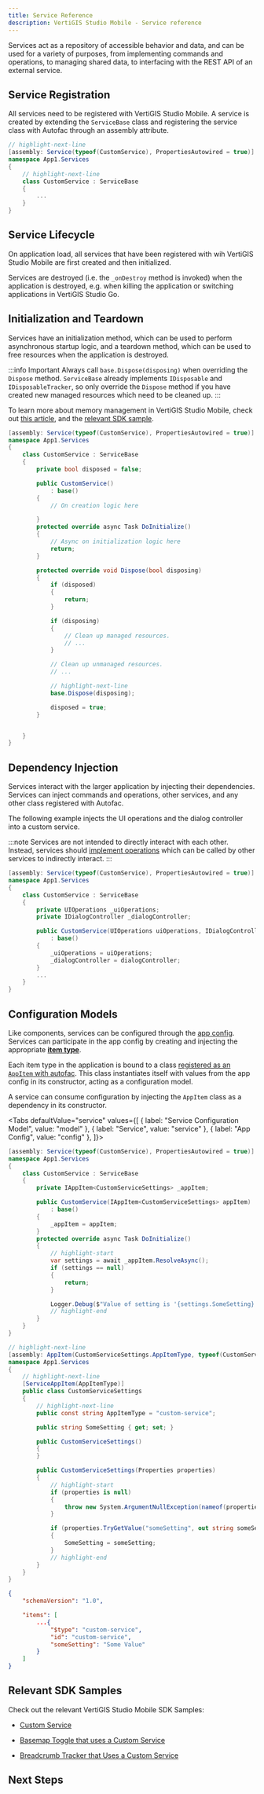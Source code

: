 ```yaml
---
title: Service Reference
description: VertiGIS Studio Mobile - Service reference
---
```



Services act as a repository of accessible behavior and data, and can be used for a variety of purposes, from implementing commands and operations, to managing shared data, to interfacing with the REST API of an external service.

## Service Registration

All services need to be registered with VertiGIS Studio Mobile. A service is created by extending the `ServiceBase` class and registering the service class with Autofac through an assembly attribute.

<AutofacSnippet />

```cs
// highlight-next-line
[assembly: Service(typeof(CustomService), PropertiesAutowired = true)]
namespace App1.Services
{
    // highlight-next-line
    class CustomService : ServiceBase
    {
        ...
    }
}
```

## Service Lifecycle

On application load, all services that have been registered with wih VertiGIS Studio Mobile are first created and then initialized.

Services are destroyed (i.e. the `_onDestroy` method is invoked) when the application is destroyed, e.g. when killing the application or switching applications in VertiGIS Studio Go.

## Initialization and Teardown

Services have an initialization method, which can be used to perform asynchronous startup logic, and a teardown method, which can be used to free resources when the application is destroyed.

:::info Important
Always call `base.Dispose(disposing)` when overriding the `Dispose` method. `ServiceBase` already implements `IDisposable` and `IDisposableTracker`, so only override the `Dispose` method if you have created new managed resources which need to be cleaned up.
:::

To learn more about memory management in VertiGIS Studio Mobile, check out [this article](sdk-memory-leaks.mdx), and the [relevant SDK sample](https://github.com/vertigis/vertigis-mobile-samples/tree/master/Geocortex.Mobile.Samples/Geocortex.Mobile.Samples/Samples/Conceptual/Disposal).

```cs
[assembly: Service(typeof(CustomService), PropertiesAutowired = true)]
namespace App1.Services
{
    class CustomService : ServiceBase
    {
        private bool disposed = false;

        public CustomService()
            : base()
        {
            // On creation logic here

        }
        protected override async Task DoInitialize()
        {
            // Async on initialization logic here
            return;
        }

        protected override void Dispose(bool disposing)
        {
            if (disposed)
            {
                return;
            }

            if (disposing)
            {
                // Clean up managed resources.
                // ...
            }

            // Clean up unmanaged resources.
            // ...

            // highlight-next-line
            base.Dispose(disposing);

            disposed = true;
        }


    }
}
```

## Dependency Injection

Services interact with the larger application by injecting their dependencies. Services can inject commands and operations, other services, and any other class registered with Autofac.

The following example injects the UI operations and the dialog controller into a custom service.

:::note
Services are not intended to directly interact with each other. Instead, services should [implement operations](sdk-commands-operations.mdx#implementing-commands-and-operations) which can be called by other services to indirectly interact.
:::

```cs
[assembly: Service(typeof(CustomService), PropertiesAutowired = true)]
namespace App1.Services
{
    class CustomService : ServiceBase
    {
        private UIOperations _uiOperations;
        private IDialogController _dialogController;

        public CustomService(UIOperations uiOperations, IDialogController dialogController)
            : base()
        {
            _uiOperations = uiOperations;
            _dialogController = dialogController;
        }
        ...
    }
}
```

## Configuration Models

Like components, services can be configured through the [app config](configuration-app-config-getting-started.mdx). Services can participate in the app config by creating and injecting the appropriate [**item type**](configuration-app-config-reference.mdx#app-items).

Each item type in the application is bound to a class [registered as an `AppItem` with autofac](sdk-dependency-injection.mdx#appitem). This class instantiates itself with values from the app config in its constructor, acting as a configuration model.

A service can consume configuration by injecting the `AppItem` class as a dependency in its constructor.

<Tabs
  defaultValue="service"
  values={[
    { label: "Service Configuration Model", value: "model" },
    { label: "Service", value: "service" },
    { label: "App Config", value: "config" },
  ]}>
<TabItem value="service">

```cs
[assembly: Service(typeof(CustomService), PropertiesAutowired = true)]
namespace App1.Services
{
    class CustomService : ServiceBase
    {
        private IAppItem<CustomServiceSettings> _appItem;

        public CustomService(IAppItem<CustomServiceSettings> appItem)
            : base()
        {
            _appItem = appItem;
        }
        protected override async Task DoInitialize()
        {
            // highlight-start
            var settings = await _appItem.ResolveAsync();
            if (settings == null)
            {
                return;
            }

            Logger.Debug($"Value of setting is '{settings.SomeSetting}'");
            // highlight-end
        }
    }
}
```

</TabItem>
<TabItem value="model">

```cs
// highlight-next-line
[assembly: AppItem(CustomServiceSettings.AppItemType, typeof(CustomServiceSettings))]
namespace App1.Services
{
    // highlight-next-line
    [ServiceAppItem(AppItemType)]
    public class CustomServiceSettings
    {
        // highlight-next-line
        public const string AppItemType = "custom-service";

        public string SomeSetting { get; set; }

        public CustomServiceSettings()
        {
        }

        public CustomServiceSettings(Properties properties)
        {
            // highlight-start
            if (properties is null)
            {
                throw new System.ArgumentNullException(nameof(properties));
            }

            if (properties.TryGetValue("someSetting", out string someSetting))
            {
                SomeSetting = someSetting;
            }
            // highlight-end
        }
    }
}
```

</TabItem>
<TabItem value="config">

```json
{
    "schemaVersion": "1.0",

    "items": [
        ...{
            "$type": "custom-service",
            "id": "custom-service",
            "someSetting": "Some Value"
        }
    ]
}
```

</TabItem>
</Tabs>

## Relevant SDK Samples

Check out the relevant VertiGIS Studio Mobile SDK Samples:

-   [Custom Service](https://github.com/vertigis/vertigis-mobile-samples/tree/master/Geocortex.Mobile.Samples/Geocortex.Mobile.Samples/Samples/Custom/Service)

-   [Basemap Toggle that uses a Custom Service](https://github.com/vertigis/vertigis-mobile-samples/tree/master/Geocortex.Mobile.Samples/Geocortex.Mobile.Samples/Samples/CustomSamples/BasemapToggle)

-   [Breadcrumb Tracker that Uses a Custom Service](https://github.com/vertigis/vertigis-mobile-samples/tree/master/Geocortex.Mobile.Samples/Geocortex.Mobile.Samples/Samples/CustomSamples/BreadCrumbs)

## Next Steps

<UseCaseContainer>
    <UseCaseCard
        title="Learn how to use Commands and Operations with Services"
        description="Learn how to run and implement commands and operations with custom services"
        link={useBaseUrl("docs/mobile/sdk-commands-operations")}
    />
    <UseCaseCard
        title="Learn about Service Interactions"
        description="Learn about how services and components can interact"
        link={useBaseUrl(
            "docs/mobile/sdk-component-service-interactions"
        )}
    />
    <UseCaseCard
        title="Build a Custom Command with a Custom Service"
        description="Follow a step by step guide to building a custom command with a custom service"
        link={useBaseUrl(
            "docs/mobile/tutorial-implement-command-operation"
        )}
    />
    <UseCaseCard
        title="Build a Service that Manages Dynamic Data"
        description="Built a service that manages a dynamic data source and exposes it to components"
        link={useBaseUrl(
            "docs/mobile/tutorial-implement-service-fetch-dynamic-data"
        )}
    />
</UseCaseContainer>
